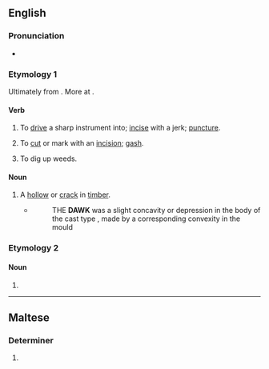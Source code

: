 ==English==

===Pronunciation===
* {{IPA|en|/dɔːk/}}

===Etymology 1===
Ultimately from {{inh|en|ang|dalc||pin}}. More at {{m|en|dalk}}.

====Verb====
{{en-verb}}

# {{lb|en|transitive|UK|_|dialectal}} To [[drive]] a sharp instrument into; [[incise]] with a jerk; [[puncture]].
# {{lb|en|transitive}} To [[cut]] or mark with an [[incision]]; [[gash]].
# {{lb|en|transitive|UK|_|dialectal}} To dig up weeds.

====Noun====
{{en-noun}}

# A [[hollow]] or [[crack]] in [[timber]].
#* {{RQ:Moxon ME}}
#*:THE '''DAWK''' was a slight concavity or depression in the body of the cast type , made by a corresponding convexity in the mould 


===Etymology 2===

====Noun====
{{en-noun}}

# {{alt form|en|dak}}

{{Webster 1913}}

----

==Maltese==

===Determiner===
{{head|mt|adjective form|g=p}}

# {{plural of|mt|dak}}